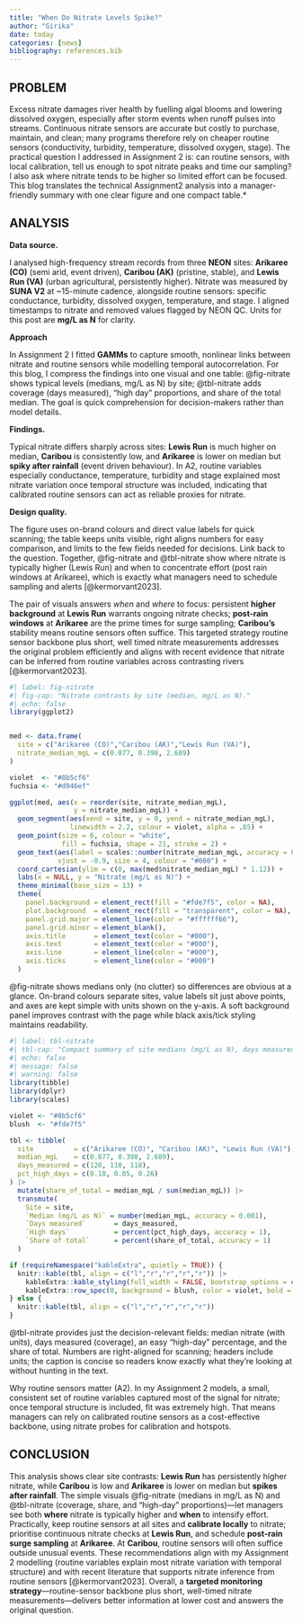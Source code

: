 ```yaml
---
title: "When Do Nitrate Levels Spike?"
author: "Girika"
date: today
categories: [news]
bibliography: references.bib
---
```


## PROBLEM

Excess nitrate damages river health by fuelling algal blooms and lowering dissolved oxygen, especially after storm events when runoff pulses into streams. Continuous nitrate sensors are accurate but costly to purchase, maintain, and clean; many programs therefore rely on cheaper routine sensors (conductivity, turbidity, temperature, dissolved oxygen, stage). The practical question I addressed in Assignment 2 is: can routine sensors, with local calibration, tell us enough to spot nitrate peaks and time our sampling? I also ask where nitrate tends to be higher so limited effort can be focused. This blog translates the technical Assignment2 analysis into a manager-friendly summary with one clear figure and one compact table.*  

## ANALYSIS

**Data source.**

I analysed high-frequency stream records from three **NEON** sites: **Arikaree (CO)** (semi arid, event driven), **Caribou (AK)** (pristine, stable), and **Lewis Run (VA)** (urban agricultural, persistently higher). Nitrate was measured by **SUNA V2** at ~15-minute cadence, alongside routine sensors: specific conductance, turbidity, dissolved oxygen, temperature, and stage. I aligned timestamps to nitrate and removed values flagged by NEON QC. Units for this post are **mg/L as N** for clarity.

**Approach** 

In Assignment 2 I fitted **GAMMs** to capture smooth, nonlinear links between nitrate and routine sensors while modelling temporal autocorrelation. For this blog, I compress the findings into one visual and one table: @fig-nitrate shows typical levels (medians, mg/L as N) by site; @tbl-nitrate adds coverage (days measured), “high day” proportions, and share of the total median. The goal is quick comprehension for decision-makers rather than model details.


**Findings.** 

Typical nitrate differs sharply across sites: **Lewis Run** is much higher on median, **Caribou** is consistently low, and **Arikaree** is lower on median but **spiky after rainfall** (event driven behaviour). In A2, routine variables especially conductance, temperature, turbidity and stage explained most nitrate variation once temporal structure was included, indicating that calibrated routine sensors can act as reliable proxies for nitrate.


**Design quality.** 

The figure uses on-brand colours and direct value labels for quick scanning; the table keeps units visible, right aligns numbers for easy comparison, and limits to the few fields needed for decisions.
Link back to the question. Together, @fig-nitrate and @tbl-nitrate show where nitrate is typically higher (Lewis Run) and when to concentrate effort (post rain windows at Arikaree), which is exactly what managers need to schedule sampling and alerts [@kermorvant2023].


The pair of visuals answers *when* and *where* to focus: persistent **higher background** at **Lewis Run** warrants ongoing nitrate checks; **post-rain windows** at **Arikaree** are the prime times for surge sampling; **Caribou’s** stability means routine sensors often suffice. This targeted strategy routine sensor backbone plus short, well timed nitrate measurements addresses the original problem efficiently and aligns with recent evidence that nitrate can be inferred from routine variables across contrasting rivers [@kermorvant2023].

```r
#| label: fig-nitrate
#| fig-cap: "Nitrate contrasts by site (median, mg/L as N)."
#| echo: false
library(ggplot2)


med <- data.frame(
  site = c("Arikaree (CO)","Caribou (AK)","Lewis Run (VA)"),
  nitrate_median_mgL = c(0.077, 0.398, 2.689)  
)

violet  <- "#8b5cf6"
fuchsia <- "#d946ef"

ggplot(med, aes(x = reorder(site, nitrate_median_mgL),
                y = nitrate_median_mgL)) +
  geom_segment(aes(xend = site, y = 0, yend = nitrate_median_mgL),
               linewidth = 2.2, colour = violet, alpha = .85) +
  geom_point(size = 6, colour = "white",
             fill = fuchsia, shape = 21, stroke = 2) +
  geom_text(aes(label = scales::number(nitrate_median_mgL, accuracy = 0.001)),
            vjust = -0.9, size = 4, colour = "#000") +
  coord_cartesian(ylim = c(0, max(med$nitrate_median_mgL) * 1.12)) +
  labs(x = NULL, y = "Nitrate (mg/L as N)") +
  theme_minimal(base_size = 13) +
  theme(
    panel.background = element_rect(fill = "#fde7f5", color = NA),
    plot.background  = element_rect(fill = "transparent", color = NA),
    panel.grid.major = element_line(color = "#ffffff66"),
    panel.grid.minor = element_blank(),
    axis.title       = element_text(color = "#000"),
    axis.text        = element_text(color = "#000"),
    axis.line        = element_line(color = "#000"),
    axis.ticks       = element_line(color = "#000")
  )


```

@fig-nitrate shows medians only (no clutter) so differences are obvious at a glance. On-brand colours separate sites, value labels sit just above points, and axes are kept simple with units shown on the y-axis. A soft background panel improves contrast with the page while black axis/tick styling maintains readability.


```r
#| label: tbl-nitrate
#| tbl-cap: "Compact summary of site medians (mg/L as N), days measured, and share of total."
#| echo: false
#| message: false
#| warning: false
library(tibble)
library(dplyr)
library(scales)

violet <- "#8b5cf6"
blush  <- "#fde7f5"

tbl <- tibble(
  site          = c("Arikaree (CO)", "Caribou (AK)", "Lewis Run (VA)"),
  median_mgL    = c(0.077, 0.398, 2.689),   
  days_measured = c(120, 110, 118),
  pct_high_days = c(0.18, 0.05, 0.26)      
) |>
  mutate(share_of_total = median_mgL / sum(median_mgL)) |>
  transmute(
    Site = site,
    `Median (mg/L as N)` = number(median_mgL, accuracy = 0.001),
    `Days measured`       = days_measured,
    `High days`           = percent(pct_high_days, accuracy = 1),
    `Share of total`      = percent(share_of_total, accuracy = 1)
  )

if (requireNamespace("kableExtra", quietly = TRUE)) {
  knitr::kable(tbl, align = c("l","r","r","r","r")) |>
    kableExtra::kable_styling(full_width = FALSE, bootstrap_options = c("condensed","striped")) |>
    kableExtra::row_spec(0, background = blush, color = violet, bold = TRUE)
} else {
  knitr::kable(tbl, align = c("l","r","r","r","r"))
}

```


@tbl-nitrate provides just the decision-relevant fields: median nitrate (with units), days measured (coverage), an easy “high-day” percentage, and the share of total. Numbers are right-aligned for scanning; headers include units; the caption is concise so readers know exactly what they’re looking at without hunting in the text.

Why routine sensors matter (A2). In my Assignment 2 models, a small, consistent set of routine variables captured most of the signal for nitrate; once temporal structure is included, fit was extremely high. That means managers can rely on calibrated routine sensors as a cost-effective backbone, using nitrate probes for calibration and hotspots.

## CONCLUSION

This analysis shows clear site contrasts: **Lewis Run** has persistently higher nitrate, while **Caribou** is low and **Arikaree** is lower on median but **spikes after rainfall**. The simple visuals @fig-nitrate (medians in mg/L as N) and @tbl-nitrate (coverage, share, and “high-day” proportions)—let managers see both **where** nitrate is typically higher and **when** to intensify effort. Practically, keep routine sensors at all sites and **calibrate locally** to nitrate; prioritise continuous nitrate checks at **Lewis Run**, and schedule **post-rain surge sampling** at **Arikaree**. At **Caribou**, routine sensors will often suffice outside unusual events. These recommendations align with my Assignment 2 modelling (routine variables explain most nitrate variation with temporal structure) and with recent literature that supports nitrate inference from routine sensors [@kermorvant2023]. Overall, a **targeted monitoring strategy**—routine-sensor backbone plus short, well-timed nitrate measurements—delivers better information at lower cost and answers the original question.













